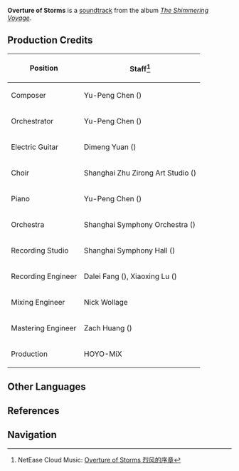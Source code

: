 {{Soundtrack Infobox
|title          =
|image          = The Shimmering Voyage.jpg
|album          = The Shimmering Voyage
|disc           = 2
|number         = 16
|featured       =
|featured2      =
|featured3      =
|featured_disc  =
|featured_disc2 =
|featured_disc3 =
|youtube_id     = U7LmE1oPILg
|youtube_time   = 0
|spotify_id     = 1A3hHNGEST1dGeKeSo2utx
|played_in      = Prologue
|during         = Animated cutscene in [[Wanderer's Trail]]
|domain         =
|previous       = Faraway Solicitude
|next           = A Sparky Clash
}}
{{Description|An unknown god has separated the twin stars from another world. Set off on a journey to seek the answer.|[https://genshin.hoyoverse.com/en/news/detail/14511 Echo of Memories]}}
'''Overture of Storms''' is a [[soundtrack]] from the album ''[[The Shimmering Voyage]]''.

==Production Credits==
{| class="wikitable" style="text-align:left; height:0.5em"
! Position
! Staff<ref>NetEase Cloud Music: [https://music.163.com/#/song?id=1861577590 Overture of Storms 烈风的序章]</ref>
|-
! Composer
| Yu-Peng Chen ({{Lang|zh=陈致逸|mini=1}})
|-
! Orchestrator
| Yu-Peng Chen ({{Lang|zh=陈致逸|mini=1}})
|-
! Electric Guitar
| Dimeng Yuan ({{Lang|zh=苑迪萌|mini=1}})
|-
! Choir
| Shanghai Zhu Zirong Art Studio ({{Lang|zh=上海朱梓溶艺术工作室|mini=1}})
|-
! Piano
| Yu-Peng Chen ({{Lang|zh=陈致逸|mini=1}})
|-
! Orchestra
| Shanghai Symphony Orchestra ({{Lang|zh=上海交响乐团|mini=1}})
|-
! Recording Studio
| Shanghai Symphony Hall ({{Lang|zh=上海交响乐团音乐厅|mini=1}})
|-
! Recording Engineer
| Dalei Fang ({{Lang|zh=房大磊|mini=1}}), Xiaoxing Lu ({{Lang|zh=陆晓幸|mini=1}})
|-
! Mixing Engineer
| Nick Wollage
|-
! Mastering Engineer
| Zach Huang ({{Lang|zh=黄巍|mini=1}})
|-
! Production
| HOYO-MiX
|}

==Other Languages==
{{Other Languages|default_hidden = 1
|en      = Overture of Storms
|zhs     = 烈风的序章
|zhs_rm  = Lièfēng de Xùzhāng
|zht     = 烈風的序章
|zht_rm  = Lièfēng de Xùzhāng
|ja      = 烈風の序章
|ja_rm   = Reppuu no Joshou
}}

==References==
{{Reflist}}

==Navigation==
{{Soundtrack Navbox|The Shimmering Voyage}}